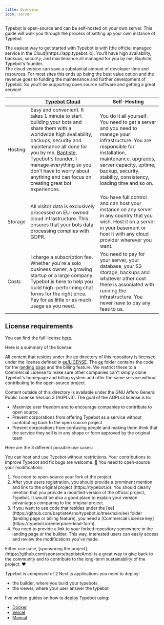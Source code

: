 ```yaml
---
title: Overview
icon: server
---
```


Typebot is open-source and can be self-hosted on your own server. This guide will walk you through the process of setting up your own instance of Typebot.

<Note>
  The easiest way to get started with Typebot is with [the official managed
  service in the Cloud](https://app.typebot.io). You'll have high availability,
  backups, security, and maintenance all managed for you by me, Baptiste,
  Typebot's founder.
  <br />
  The cloud version can save a substantial amount of developer time and
  resources. For most sites this ends up being the best value option and the
  revenue goes to funding the maintenance and further development of Typebot. So
  you'll be supporting open source software and getting a great service!
</Note>

|         | [Typebot Cloud](https://app.typebot.io)                                                                                                                                                                                                                                                                                                                         | Self-Hosting                                                                                                                                                                                                                                         |
| ------- | --------------------------------------------------------------------------------------------------------------------------------------------------------------------------------------------------------------------------------------------------------------------------------------------------------------------------------------------------------------- | ---------------------------------------------------------------------------------------------------------------------------------------------------------------------------------------------------------------------------------------------------- |
| Hosting | Easy and convenient. It takes 1 minute to start building your bots and share them with a worldwide high availability, backups, security and maintenance all done for you by me, [Baptiste, Typebot's founder](https://twitter.com/baptisteArno). I manage everything so you don’t have to worry about anything and can focus on creating great bot experiences. | You do it all yourself. You need to get a server and you need to manage your infrastructure. You are responsible for installation, maintenance, upgrades, server capacity, uptime, backup, security, stability, consistency, loading time and so on. |
| Storage | All visitor data is exclusively processed on EU-owned cloud infrastructure. This ensures that your bots data processing complies with GDPR.                                                                                                                                                                                                                     | You have full control and can host your instance on any server in any country that you wish. Host it on a server in your basement or host it with any cloud provider wherever you want.                                                              |
| Costs   | I charge a subscription fee. Whether you're a solo business owner, a growing startup or a large company, Typebot is here to help you build high-performing chat forms for the right price. Pay for as little or as much usage as you need.                                                                                                                      | You need to pay for your server, your database, your S3 storage, backups and whatever other cost there is associated with running the infrastructure. You never have to pay any fees to us.                                                          |

## License requirements

You can find the full license [here](https://raw.githubusercontent.com/baptisteArno/typebot.io/main/LICENSE).

Here is a summary of the license:

All content that resides under the [ee](https://github.com/baptisteArno/typebot.io/tree/main/ee) directory of this repository is licensed under the license defined in [ee/LICENSE](./ee/LICENSE). The [ee](https://github.com/baptisteArno/typebot.io/tree/main/ee) folder contains the code for the [landing page](https://typebot.io) and the billing feature. We restrict these to a Commercial License to make sure other companies can't simply clone Typebot's homepage and billing system and offer the same service without contributing to the open-source project.

Content outside of this directory is available under the GNU Affero General Public License Version 3 (AGPLv3). The goal of the AGPLv3 license is to:

- Maximize user freedom and to encourage companies to contribute to open source.
- Prevent corporations from offering Typebot as a service without contributing back to the open source project
- Prevent corporations from confusing people and making them think that the service they sell is in any shape or form approved by the original team

Here are the 3 different possible use cases:

<AccordionGroup>
<Accordion title="You'd like to self-host Typebot as-is without modifying the source code and you don't have the intention to commercialize your version of Typebot.">
  You can host and use Typebot without restrictions. Your contributions to
  improve Typebot and fix bugs are welcome. 💙
</Accordion>

<Accordion title="You'd like to fork the project to build your own features on top of Typebot and you don't have the intention to commercialize your version of Typebot.">
  You need to open-source your modifications
</Accordion>

<Accordion title="You'd like to commercialize your own version of Typebot">
  <ol>
    <li>You need to open-source your fork of the project.</li>
    <li>
      After your users registration, you should provide a prominent mention and
      link to the original project (https://typebot.io). You should clearly
      mention that you provide a modified version of the official project,
      Typebot. It would be also a good place to explain your version advantages
      comparing to the original project.
    </li>
    <li>If you want to use code that resides under the [ee](https://github.com/baptisteArno/typebot.io/tree/main/ee) folder (landing page or billing feature), you need a [Commercial License key](https://typebot.io/enterprise-lead-form).</li>
    <li>You need to provide a link to your forked repository somewhere in the landing page or the builder. This way, interested users can easily access and review the modifications you've made.</li>
  </ol>
</Accordion>
</AccordionGroup>

<Note>
  Either use case, [sponsoring the
  project](https://github.com/sponsors/baptisteArno) is a great way to give back
  to the community and to contribute to the long-term sustainability of the
  project. ❤️
</Note>

Typebot is composed of 2 Next.js applications you need to deploy:

- the builder, where you build your typebots
- the viewer, where your user answer the typebot

I've written guides on how to deploy Typebot using:

- [Docker](/self-hosting/deploy/docker)
- [Vercel](/self-hosting/deploy/vercel)
- [Manual](/self-hosting/deploy/manual)
